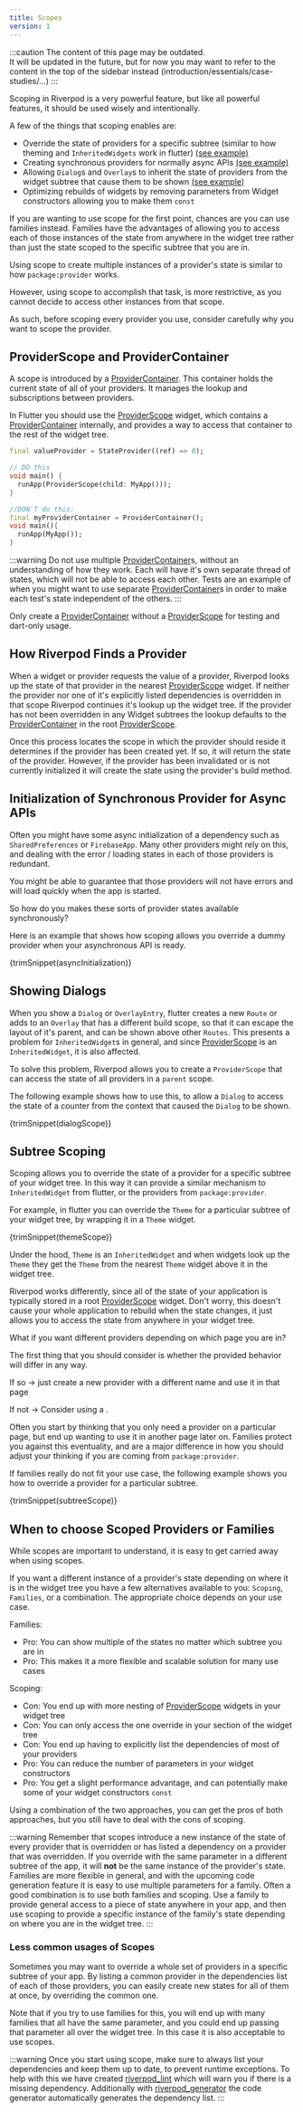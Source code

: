 ```yaml
---
title: Scopes
version: 1
---
```



:::caution
The content of this page may be outdated.  
It will be updated in the future, but for now you may want to refer to the content
in the top of the sidebar instead (introduction/essentials/case-studies/...)
:::

Scoping in Riverpod is a very powerful feature, but like all powerful features, it should be used wisely and intentionally.

A few of the things that scoping enables are:

- Override the state of providers for a specific subtree (similar to how theming and `InheritedWidgets` work in flutter) [(see example)](#subtree-scope)
- Creating synchronous providers for normally async APIs [(see example)](#initialization-of-synchronous-provider-for-async-apis)
- Allowing `Dialog`s and `Overlay`s to inherit the state of providers from the widget subtree that cause them to be shown [(see example)](#showing-dialogs)
- Optimizing rebuilds of widgets by removing parameters from Widget constructors allowing you to make them `const`

If you are wanting to use scope for the first point, chances are you can use families instead.
Families have the advantages of allowing you to access each of those instances of the state from anywhere in the widget tree rather than just the state scoped to the specific subtree that you are in.

Using scope to create multiple instances of a provider's state is similar to how `package:provider` works.

However, using scope to accomplish that task, is more restrictive, as you cannot decide to access other instances from that scope.

As such, before scoping every provider you use, consider carefully why you want to scope the provider.

## ProviderScope and ProviderContainer

A scope is introduced by a [ProviderContainer]. This container holds the current state of all of your providers.
It manages the lookup and subscriptions between providers.

In Flutter you should use the [ProviderScope] widget, which contains a [ProviderContainer]
internally, and provides a way to access that container to the rest of the widget tree.

```dart
final valueProvider = StateProvider((ref) => 0);

// DO this
void main() {
  runApp(ProviderScope(child: MyApp()));
}

//DON'T do this:
final myProviderContainer = ProviderContainer();
void main(){
  runApp(MyApp());
}
```

:::warning
Do not use multiple [ProviderContainer]s, without an understanding of how they work.
Each will have it's own separate thread of states, which will not be able to access each other.
Tests are an example of when you might want to use separate [ProviderContainer]s
in order to make each test's state independent of the others.
:::

Only create a [ProviderContainer] without a [ProviderScope] for testing and dart-only usage.

## How Riverpod Finds a Provider

When a widget or provider requests the value of a provider, Riverpod looks up the state of that provider in the nearest
[ProviderScope] widget. If neither the provider nor one of it's explicitly listed dependencies is overridden in that scope Riverpod continues it's lookup up the widget tree.
If the provider has not been overridden in any Widget subtrees the lookup defaults to the [ProviderContainer] in the root [ProviderScope].

Once this process locates the scope in which the provider should reside it determines if the provider has been created yet.
If so, it will return the state of the provider.
However, if the provider has been invalidated or is not currently initialized it will create the state using the provider's build method.

## Initialization of Synchronous Provider for Async APIs

Often you might have some async initialization of a dependency such as `SharedPreferences` or `FirebaseApp`.
Many other providers might rely on this, and dealing with the error / loading states in each of those providers is redundant.

You might be able to guarantee that those providers will not have errors and will load quickly when the app is started.

So how do you makes these sorts of provider states available synchronously?

Here is an example that shows how scoping allows you override a dummy provider when your asynchronous API is ready.

<CodeBlock>{trimSnippet(asyncInitialization)}</CodeBlock>

## Showing Dialogs

When you show a `Dialog` or `OverlayEntry`, flutter creates a new `Route` or adds to an `Overlay` that has a different build scope,
so that it can escape the layout of it's parent, and can be shown above other `Routes`.
This presents a problem for `InheritedWidget`s in general, and since [ProviderScope] is an `InheritedWidget`, it is also affected.

To solve this problem, Riverpod allows you to create a `ProviderScope` that can access the state of all providers in a `parent` scope.

The following example shows how to use this, to allow a `Dialog` to access the state of a counter from the context that caused the `Dialog` to be shown.

<CodeBlock>{trimSnippet(dialogScope)}</CodeBlock>

## Subtree Scoping

Scoping allows you to override the state of a provider for a specific subtree of your widget tree.
In this way it can provide a similar mechanism to `InheritedWidget` from flutter, or the providers from `package:provider`.

For example, in flutter you can override the `Theme` for a particular subtree of your widget tree, by wrapping it in a `Theme` widget.

<CodeBlock>{trimSnippet(themeScope)}</CodeBlock>

Under the hood, `Theme` is an `InheritedWidget` and when widgets look up the `Theme` they get the `Theme` from the nearest `Theme` widget above it in the widget tree.

Riverpod works differently, since all of the state of your application is typically stored in a root [ProviderScope] widget.
Don't worry, this doesn't cause your whole application to rebuild when the state changes, it just allows you to access the state from anywhere in your widget tree.

What if you want different providers depending on which page you are in?

The first thing that you should consider is whether the provided behavior will differ in any way.

If so -> just create a new provider with a different name and use it in that page

If not -> Consider using a <Link documentID="concepts/modifiers/family"/>.

Often you start by thinking that you only need a provider on a particular page, but end up wanting to use it in another page later on.
Families protect you against this eventuality, and are a major difference in how you should adjust your thinking if you are coming from `package:provider`.

If families really do not fit your use case, the following example shows you how to override a provider for a particular subtree.

<CodeBlock>{trimSnippet(subtreeScope)}</CodeBlock>

## When to choose Scoped Providers or Families

While scopes are important to understand, it is easy to get carried away when using scopes.

If you want a different instance of a provider's state depending on where it is in the widget tree you have a few alternatives available to you: `Scoping`, `Families`, or a combination.
The appropriate choice depends on your use case.

Families:

- Pro: You can show multiple of the states no matter which subtree you are in
- Pro: This makes it a more flexible and scalable solution for many use cases

Scoping:

- Con: You end up with more nesting of [ProviderScope] widgets in your widget tree
- Con: You can only access the one override in your section of the widget tree
- Con: You end up having to explicitly list the dependencies of most of your providers
- Pro: You can reduce the number of parameters in your widget constructors
- Pro: You get a slight performance advantage, and can potentially make some of your widget constructors `const`

Using a combination of the two approaches, you can get the pros of both approaches, but you still have to deal with the cons of scoping.

:::warning
Remember that scopes introduce a new instance of the state of every provider that is overridden or has listed a dependency on a provider that was overridden.
If you override with the same parameter in a different subtree of the app, it will **not** be the same instance of the provider's state.
Families are more flexible in general, and with the upcoming code generation feature it is easy to use multiple parameters for a family.
Often a good combination is to use both families and scoping. Use a family to provide general access to a piece of state anywhere in your app, and then use scoping to
provide a specific instance of the family's state depending on where you are in the widget tree.
:::

### Less common usages of Scopes

Sometimes you may want to override a whole set of providers in a specific subtree of your app.
By listing a common provider in the dependencies list of each of those providers, you can easily create new states for all of them at once, by overriding the common one.

Note that if you try to use families for this, you will end up with many families that all have the same parameter, and you could end up passing that parameter all over the widget tree.
In this case it is also acceptable to use scopes.

:::warning
Once you start using scope, make sure to always list your dependencies and keep them up to date, to prevent runtime exceptions.
To help with this we have created [riverpod_lint] which will warn you if there is a missing dependency.
Additionally with [riverpod_generator] the code generator automatically generates the dependency list.
:::

[ProviderContainer]: https://pub.dev/documentation/riverpod/latest/riverpod/ProviderContainer-class.html
[ProviderScope]: https://pub.dev/documentation/flutter_riverpod/latest/flutter_riverpod/ProviderScope-class.html
[riverpod_lint]: https://github.com/rrousselGit/riverpod/tree/master/packages/riverpod_lint
[riverpod_generator]: https://github.com/rrousselGit/riverpod/tree/master/packages/riverpod_generator
